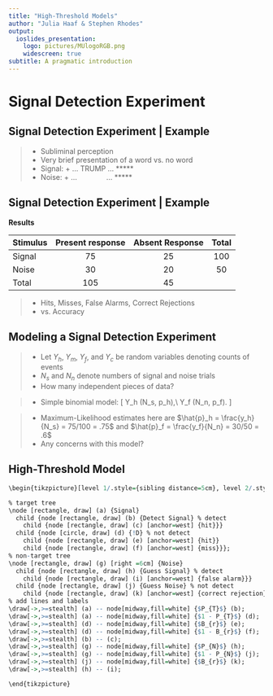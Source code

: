 ```yaml
---
title: "High-Threshold Models"
author: "Julia Haaf & Stephen Rhodes"
output:
  ioslides_presentation:
    logo: pictures/MUlogoRGB.png
    widescreen: true
subtitle: A pragmatic introduction 
---
```


# Signal Detection Experiment

## Signal Detection Experiment | Example

>- Subliminal perception
>- Very brief presentation of a word vs. no word
>- Signal: + ... TRUMP ... *****
>- Noise: + ... &emsp; &emsp; &emsp; ... *****

## Signal Detection Experiment | Example

**Results**

| Stimulus | Present response | Absent Response | Total | 
|:------|:-----:|:---------:|:------:| 
|   Signal  |  75  |    25   |    100  | 
|  Noise  |  30 |   20   |   50  | 
|  Total  |  105 |   45   |     | 

>- Hits, Misses, False Alarms, Correct Rejections
>- vs. Accuracy

## Modeling a Signal Detection Experiment

>- Let $Y_h$, $Y_m$, $Y_f$, and $Y_c$ be random variables denoting counts of events
>- $N_s$ and $N_n$ denote numbers of signal and noise trials
>- How many independent pieces of data?

>- Simple binomial model:
\[
Y_h \sim \mbox{Binomial}(N_s, p_h),\\
Y_f \sim \mbox{Binomial}(N_n, p_f).
\]

>- Maximum-Likelihood estimates here are $\hat{p}_h = \frac{y_h}{N_s} = 75/100 = .75$ and $\hat{p}_f = \frac{y_f}{N_n} = 30/50 = .6$
>- Any concerns with this model?

## High-Threshold Model 

```r
\begin{tikzpicture}[level 1/.style={sibling distance=5cm}, level 2/.style={sibling distance=6cm}, grow=right, yscale=-1]

% target tree
\node [rectangle, draw] (a) {Signal}
  child {node [rectangle, draw] (b) {Detect Signal} % detect
    child {node [rectangle, draw] (c) [anchor=west] {hit}}}
  child {node [circle, draw] (d) {!D} % not detect
    child {node [rectangle, draw] (e) [anchor=west] {hit}}
    child {node [rectangle, draw] (f) [anchor=west] {miss}}};
% non-target tree    
\node [rectangle, draw] (g) [right =6cm] {Noise}
  child {node [rectangle, draw] (h) {Guess Signal} % detect
    child {node [rectangle, draw] (i) [anchor=west] {false alarm}}}
  child {node [rectangle, draw] (j) {Guess Noise} % not detect
    child {node [rectangle, draw] (k) [anchor=west] {correct rejection}}};
% add lines and labels
\draw[->,>=stealth] (a) -- node[midway,fill=white] {$P_{T}$} (b);
\draw[->,>=stealth] (a) -- node[midway,fill=white] {$1 - P_{T}$} (d);
\draw[->,>=stealth] (d) -- node[midway,fill=white] {$B_{r}$} (e);
\draw[->,>=stealth] (d) -- node[midway,fill=white] {$1 - B_{r}$} (f);
\draw[->,>=stealth] (b) -- (c);
\draw[->,>=stealth] (g) -- node[midway,fill=white] {$P_{N}$} (h);
\draw[->,>=stealth] (g) -- node[midway,fill=white] {$1 - P_{N}$} (j);
\draw[->,>=stealth] (j) -- node[midway,fill=white] {$B_{r}$} (k);
\draw[->,>=stealth] (h) -- (i);

\end{tikzpicture}

```
